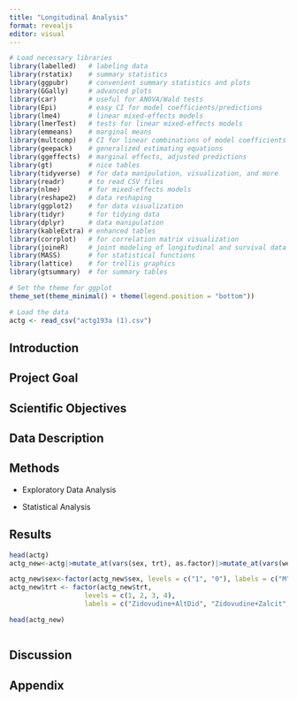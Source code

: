 ```yaml
---
title: "Longitudinal Analysis"
format: revealjs
editor: visual
---
```


```r
# Load necessary libraries
library(labelled)   # labeling data
library(rstatix)    # summary statistics
library(ggpubr)     # convenient summary statistics and plots
library(GGally)     # advanced plots
library(car)        # useful for ANOVA/Wald tests
library(Epi)        # easy CI for model coefficients/predictions
library(lme4)       # linear mixed-effects models
library(lmerTest)   # tests for linear mixed-effects models
library(emmeans)    # marginal means
library(multcomp)   # CI for linear combinations of model coefficients
library(geepack)    # generalized estimating equations
library(ggeffects)  # marginal effects, adjusted predictions
library(gt)         # nice tables
library(tidyverse)  # for data manipulation, visualization, and more
library(readr)      # to read CSV files
library(nlme)       # for mixed-effects models
library(reshape2)   # data reshaping
library(ggplot2)    # for data visualization
library(tidyr)      # for tidying data
library(dplyr)      # data manipulation
library(kableExtra) # enhanced tables
library(corrplot)   # for correlation matrix visualization
library(joineR)     # joint modeling of longitudinal and survival data
library(MASS)       # for statistical functions
library(lattice)    # for trellis graphics
library(gtsummary)  # for summary tables

# Set the theme for ggplot
theme_set(theme_minimal() + theme(legend.position = "bottom"))

# Load the data
actg <- read_csv("actg193a (1).csv")
```

## Introduction

## Project Goal

## Scientific Objectives

## Data Description

## Methods

-   Exploratory Data Analysis

-   Statistical Analysis

## Results
```r
head(actg)
actg_new<-actg|>mutate_at(vars(sex, trt), as.factor)|>mutate_at(vars(week, age), as.integer)

actg_new$sex<-factor(actg_new$sex, levels = c("1", "0"), labels = c("M", "F"))
actg_new$trt <- factor(actg_new$trt, 
                   levels = c(1, 2, 3, 4), 
                   labels = c("Zidovudine+AltDid", "Zidovudine+Zalcit", "Zidovudine+Did", "Zidovudine+Did+Nev"))

head(actg_new)
```
```r

```

## Discussion

## Appendix

